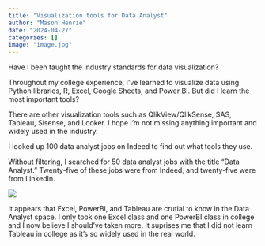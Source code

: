 ```yaml
---
title: "Visualization tools for Data Analyst"
author: "Mason Henrie"
date: "2024-04-27"
categories: []
image: "image.jpg"
---
```


Have I been taught the industry standards for data visualization?

Throughout my college experience, I've learned to visualize data using Python libraries, R, Excel, Google Sheets, and Power BI. But did I learn the most important tools?

There are other visualization tools such as QlikView/QlikSense, SAS, Tableau, Sisense, and Looker. I hope I'm not missing anything important and widely used in the industry.

I looked up 100 data analyst jobs on Indeed to find out what tools they use.

Without filtering, I searched for 50 data analyst jobs with the title "Data Analyst." Twenty-five of these jobs were from Indeed, and twenty-five were from LinkedIn.

![](Visual.png)

It appears that Excel, PowerBi, and Tableau are crutial to know in the Data Analyst space. I only took one Excel class and one PowerBI class in college and I now believe I should've taken more. It suprises me that I did not learn Tableau in college as it's so widely used in the real world. 















